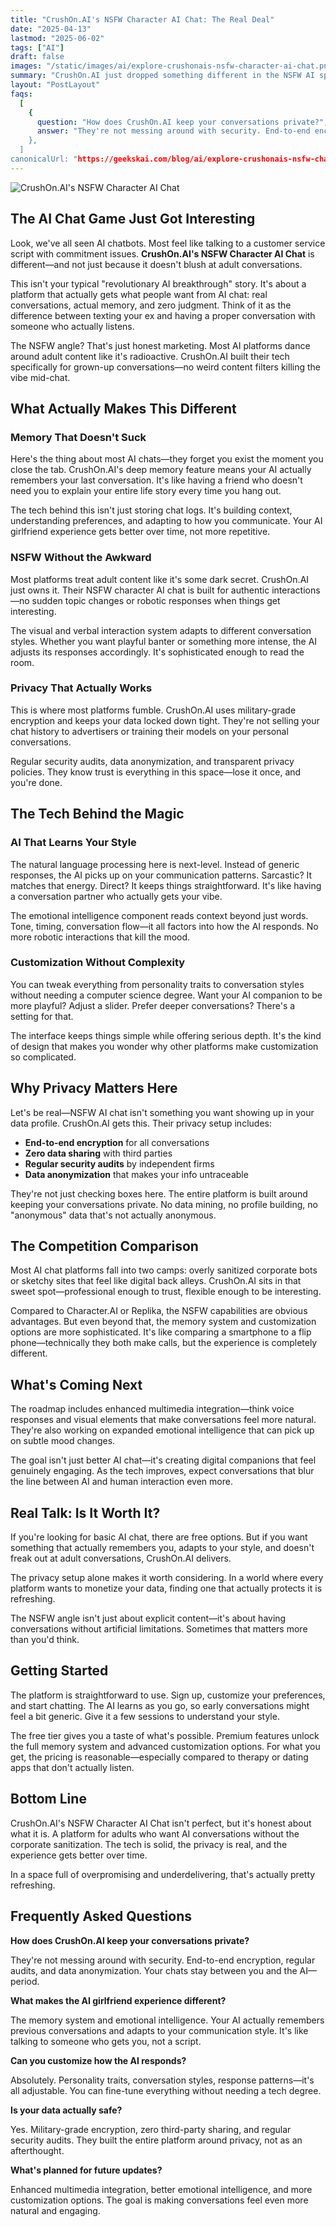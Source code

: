 ```yaml
---
title: "CrushOn.AI's NSFW Character AI Chat: The Real Deal"
date: "2025-04-13"
lastmod: "2025-06-02"
tags: ["AI"]
draft: false
images: "/static/images/ai/explore-crushonais-nsfw-character-ai-chat.png"
summary: "CrushOn.AI just dropped something different in the NSFW AI space. Here's what actually matters about their character chat tech—no marketing fluff."
layout: "PostLayout"
faqs:
  [
    {
      question: "How does CrushOn.AI keep your conversations private?",
      answer: "They're not messing around with security. End-to-end encryption, regular audits, and data anonymization. Your chats stay between you and the AI—period.',
    },
  ]
canonicalUrl: "https://geekskai.com/blog/ai/explore-crushonais-nsfw-character-ai-chat/"
---
```


![CrushOn.AI's NSFW Character AI Chat](/static/images/ai/explore-crushonais-nsfw-character-ai-chat.png)

## The AI Chat Game Just Got Interesting

Look, we've all seen AI chatbots. Most feel like talking to a customer service script with commitment issues. **CrushOn.AI's NSFW Character AI Chat** is different—and not just because it doesn't blush at adult conversations.

This isn't your typical "revolutionary AI breakthrough" story. It's about a platform that actually gets what people want from AI chat: real conversations, actual memory, and zero judgment. Think of it as the difference between texting your ex and having a proper conversation with someone who actually listens.

The NSFW angle? That's just honest marketing. Most AI platforms dance around adult content like it's radioactive. CrushOn.AI built their tech specifically for grown-up conversations—no weird content filters killing the vibe mid-chat.

## What Actually Makes This Different

### Memory That Doesn't Suck

Here's the thing about most AI chats—they forget you exist the moment you close the tab. CrushOn.AI's deep memory feature means your AI actually remembers your last conversation. It's like having a friend who doesn't need you to explain your entire life story every time you hang out.

The tech behind this isn't just storing chat logs. It's building context, understanding preferences, and adapting to how you communicate. Your AI girlfriend experience gets better over time, not more repetitive.

### NSFW Without the Awkward

Most platforms treat adult content like it's some dark secret. CrushOn.AI just owns it. Their NSFW character AI chat is built for authentic interactions—no sudden topic changes or robotic responses when things get interesting.

The visual and verbal interaction system adapts to different conversation styles. Whether you want playful banter or something more intense, the AI adjusts its responses accordingly. It's sophisticated enough to read the room.

### Privacy That Actually Works

This is where most platforms fumble. CrushOn.AI uses military-grade encryption and keeps your data locked down tight. They're not selling your chat history to advertisers or training their models on your personal conversations.

Regular security audits, data anonymization, and transparent privacy policies. They know trust is everything in this space—lose it once, and you're done.

## The Tech Behind the Magic

### AI That Learns Your Style

The natural language processing here is next-level. Instead of generic responses, the AI picks up on your communication patterns. Sarcastic? It matches that energy. Direct? It keeps things straightforward. It's like having a conversation partner who actually gets your vibe.

The emotional intelligence component reads context beyond just words. Tone, timing, conversation flow—it all factors into how the AI responds. No more robotic interactions that kill the mood.

### Customization Without Complexity

You can tweak everything from personality traits to conversation styles without needing a computer science degree. Want your AI companion to be more playful? Adjust a slider. Prefer deeper conversations? There's a setting for that.

The interface keeps things simple while offering serious depth. It's the kind of design that makes you wonder why other platforms make customization so complicated.

## Why Privacy Matters Here

Let's be real—NSFW AI chat isn't something you want showing up in your data profile. CrushOn.AI gets this. Their privacy setup includes:

- **End-to-end encryption** for all conversations
- **Zero data sharing** with third parties
- **Regular security audits** by independent firms
- **Data anonymization** that makes your info untraceable

They're not just checking boxes here. The entire platform is built around keeping your conversations private. No data mining, no profile building, no "anonymous" data that's not actually anonymous.

## The Competition Comparison

Most AI chat platforms fall into two camps: overly sanitized corporate bots or sketchy sites that feel like digital back alleys. CrushOn.AI sits in that sweet spot—professional enough to trust, flexible enough to be interesting.

Compared to Character.AI or Replika, the NSFW capabilities are obvious advantages. But even beyond that, the memory system and customization options are more sophisticated. It's like comparing a smartphone to a flip phone—technically they both make calls, but the experience is completely different.

## What's Coming Next

The roadmap includes enhanced multimedia integration—think voice responses and visual elements that make conversations feel more natural. They're also working on expanded emotional intelligence that can pick up on subtle mood changes.

The goal isn't just better AI chat—it's creating digital companions that feel genuinely engaging. As the tech improves, expect conversations that blur the line between AI and human interaction even more.

## Real Talk: Is It Worth It?

If you're looking for basic AI chat, there are free options. But if you want something that actually remembers you, adapts to your style, and doesn't freak out at adult conversations, CrushOn.AI delivers.

The privacy setup alone makes it worth considering. In a world where every platform wants to monetize your data, finding one that actually protects it is refreshing.

The NSFW angle isn't just about explicit content—it's about having conversations without artificial limitations. Sometimes that matters more than you'd think.

## Getting Started

The platform is straightforward to use. Sign up, customize your preferences, and start chatting. The AI learns as you go, so early conversations might feel a bit generic. Give it a few sessions to understand your style.

The free tier gives you a taste of what's possible. Premium features unlock the full memory system and advanced customization options. For what you get, the pricing is reasonable—especially compared to therapy or dating apps that don't actually listen.

## Bottom Line

CrushOn.AI's NSFW Character AI Chat isn't perfect, but it's honest about what it is. A platform for adults who want AI conversations without the corporate sanitization. The tech is solid, the privacy is real, and the experience gets better over time.

In a space full of overpromising and underdelivering, that's actually pretty refreshing.

## Frequently Asked Questions

**How does CrushOn.AI keep your conversations private?**

They're not messing around with security. End-to-end encryption, regular audits, and data anonymization. Your chats stay between you and the AI—period.

**What makes the AI girlfriend experience different?**

The memory system and emotional intelligence. Your AI actually remembers previous conversations and adapts to your communication style. It's like talking to someone who gets you, not a script.

**Can you customize how the AI responds?**

Absolutely. Personality traits, conversation styles, response patterns—it's all adjustable. You can fine-tune everything without needing a tech degree.

**Is your data actually safe?**

Yes. Military-grade encryption, zero third-party sharing, and regular security audits. They built the entire platform around privacy, not as an afterthought.

**What's planned for future updates?**

Enhanced multimedia integration, better emotional intelligence, and more customization options. The goal is making conversations feel even more natural and engaging.
